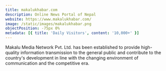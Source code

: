 ```yaml
---
title: makalukhabar.com
description: Online News Portal of Nepal
website: https://www.makalukhabar.com/
image: /static/images/makalukhabar.png
objectPosition: -75px 0%
metadata: [{ title: 'Daily Visitors', content: '10,000+' }]
---
```


Makalu Media Network Pvt. Ltd. has been established to provide high-quality information transmission to the general public and contribute to the country's development in line with the changing environment of communication and the competitive era.

